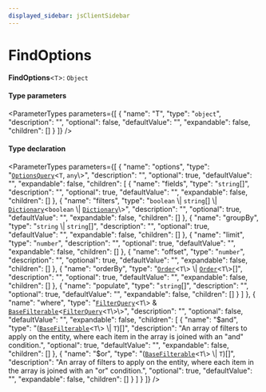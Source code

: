 ```yaml
---
displayed_sidebar: jsClientSidebar
---
```



# FindOptions

 **FindOptions**<`T`\>: `Object`

#### Type parameters

<ParameterTypes parameters={[
  {
    "name": "T",
    "type": "`object`",
    "description": "",
    "optional": false,
    "defaultValue": "",
    "expandable": false,
    "children": []
  }
]} />

#### Type declaration

<ParameterTypes parameters={[
  {
    "name": "options",
    "type": "[`OptionsQuery`](../interfaces/internal.internal-1.DAL.OptionsQuery.mdx)<`T`, `any`\\>",
    "description": "",
    "optional": true,
    "defaultValue": "",
    "expandable": false,
    "children": [
      {
        "name": "fields",
        "type": "`string`[]",
        "description": "",
        "optional": true,
        "defaultValue": "",
        "expandable": false,
        "children": []
      },
      {
        "name": "filters",
        "type": "`boolean` \\| `string`[] \\| [`Dictionary`](../../internal/types/internal.Dictionary.mdx)<`boolean` \\| [`Dictionary`](../../internal/types/internal.Dictionary.mdx)\\>",
        "description": "",
        "optional": true,
        "defaultValue": "",
        "expandable": false,
        "children": []
      },
      {
        "name": "groupBy",
        "type": "`string` \\| `string`[]",
        "description": "",
        "optional": true,
        "defaultValue": "",
        "expandable": false,
        "children": []
      },
      {
        "name": "limit",
        "type": "`number`",
        "description": "",
        "optional": true,
        "defaultValue": "",
        "expandable": false,
        "children": []
      },
      {
        "name": "offset",
        "type": "`number`",
        "description": "",
        "optional": true,
        "defaultValue": "",
        "expandable": false,
        "children": []
      },
      {
        "name": "orderBy",
        "type": "[`Order`](../../internal/types/internal.Order-1.mdx)<`T`\\> \\| [`Order`](../../internal/types/internal.Order-1.mdx)<`T`\\>[]",
        "description": "",
        "optional": true,
        "defaultValue": "",
        "expandable": false,
        "children": []
      },
      {
        "name": "populate",
        "type": "`string`[]",
        "description": "",
        "optional": true,
        "defaultValue": "",
        "expandable": false,
        "children": []
      }
    ]
  },
  {
    "name": "where",
    "type": "[`FilterQuery`](internal.internal-1.DAL.FilterQuery.mdx)<`T`\\> & [`BaseFilterable`](../interfaces/internal.internal-1.DAL.BaseFilterable.mdx)<[`FilterQuery`](internal.internal-1.DAL.FilterQuery.mdx)<`T`\\>\\>",
    "description": "",
    "optional": false,
    "defaultValue": "",
    "expandable": false,
    "children": [
      {
        "name": "$and",
        "type": "([`BaseFilterable`](../interfaces/internal.internal-1.DAL.BaseFilterable.mdx)<`T`\\> \\| `T`)[]",
        "description": "An array of filters to apply on the entity, where each item in the array is joined with an \"and\" condition.",
        "optional": true,
        "defaultValue": "",
        "expandable": false,
        "children": []
      },
      {
        "name": "$or",
        "type": "([`BaseFilterable`](../interfaces/internal.internal-1.DAL.BaseFilterable.mdx)<`T`\\> \\| `T`)[]",
        "description": "An array of filters to apply on the entity, where each item in the array is joined with an \"or\" condition.",
        "optional": true,
        "defaultValue": "",
        "expandable": false,
        "children": []
      }
    ]
  }
]} />
